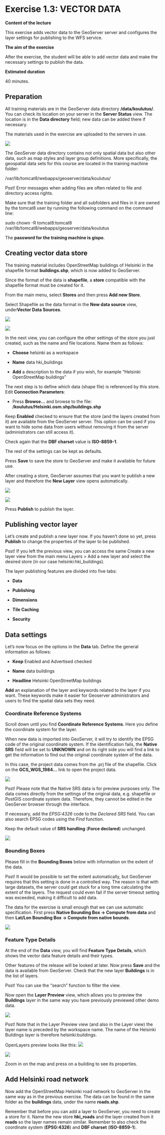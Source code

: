 # Exercise 1.3: VECTOR DATA

**Content of the lecture**

This exercise adds vector data to the GeoServer server and configures the layer settings for publishing to the WFS service.

**The aim of the exercise**

After the exercise, the student will be able to add vector data and make the necessary settings to publish the data.

**Estimated duration**

40 minutes.

## **Preparation**

All training materials are in the GeoServer data directory **/data/koulutus/**. You can check its location on your server in the **Server Status** view. The location is in the **Data directory** field; new data can be added there if necessary. 

The materials used in the exercise are uploaded to the servers in use.

![](img/harjoitus_3/image1.png)

The GeoServer data directory contains not only spatial data but also other data, such as map styles and layer group definitions. More specifically, the geospatial data sets for this course are located in the training machine folder: 

::: note-box
/var/lib/tomcat8/webapps/geoserver/data/koulutus/
:::

::: hint-box
Psst! Error messages when adding files are often related to file and directory access rights.
:::

Make sure that the training folder and all subfolders and files in it are owned by the tomcat8 user by running the following command on the command line:

::: commandline-box
sudo chown -R tomcat8:tomcat8 /var/lib/tomcat8/webapps/geoserver/data/koulutus
:::

The **password for the training machine is gispo**.

## **Creating vector data store**

The training material includes OpenStreetMap buildings of Helsinki in the shapefile format **buildings.shp**, which is now added to GeoServer.

Since the format of the data is **shapefile**, a **store** compatible with the shapefile format must be created for it.

From the main menu, select **Stores** and then press **Add new Store**.

Select Shapefile as the data format in the **New data source** view, under**Vector Data Sources**.

![](img/harjoitus_3/image2.png)

![](img/harjoitus_3/image3.2.png)

In the next view, you can configure the other settings of the store you just created, such as the name and file locations. Name them as follows:

-   **Choose** helsinki as a workspace

-   **Name** data hki_buildings

-   **Add** a description to the data if you wish, for example "Helsinki OpenStreetMap buildings"

The next step is to define which data (shape file) is referenced by this store. Edit **Connection Parameters**:

-   Press **Browse...** and browse to the file: **/koulutus/Helsinki.osm.shp/buildings.shp**

Keep **Enabled** checked to ensure that the store (and the layers created from it) are available from the GeoServer server. This option can be used if you want to hide some data from users without removing it from the server (administrators can still access it).

Check again that the **DBF charset** value is **ISO-8859-1**.

The rest of the settings can be kept as defaults.

Press **Save** to save the store to GeoServer and make it available for future use.

After creating a store, GeoServer assumes that you want to publish a new layer and therefore the **New Layer** view opens automatically.

![](img/harjoitus_3/image4.2.png)

![](img/harjoitus_3/image5.png)

Press **Publish** to publish the layer.

## **Publishing vector layer**

Let's create and publish a new layer now. If you haven't done so yet, press **Publish** to change the properties of the layer to be published.

::: hint-box
Psst! If you left the previous view, you can access the same Create a new layer view from the main menu Layers \> Add a new layer and select the desired store (in our case helsinki:hki_buildings).
:::

The layer publishing features are divided into five tabs:

-   **Data**

-   **Publishing**

-   **Dimensions**

-   **Tile Caching**

-   **Security**

## **Data settings**

Let's now focus on the options in the **Data** tab. Define the general information as follows:

-   **Keep** Enabled and Advertised checked

-   **Name** data buildings

-   **Headline** Helsinki OpenStreetMap buildings

**Add** an explanation of the layer and keywords related to the layer if you want. These keywords make it easier for Geoserver administrators and users to find the spatial data sets they need.

### **Coordinate Reference Systems**

Scroll down until you find **Coordinate Reference Systems**. Here you define the coordinate system for the layer.

When new data is imported into GeoServer, it will try to identify the EPSG code of the original coordinate system. If the identification fails, the **Native SRS** field will be set to **UNKNOWN** and on its right side you will find a link to get the information to find out the original coordinate system of the data.

In this case, the project data comes from the .prj file of the shapefile. Click on the **GCS_WGS_1984...** link to open the project data.

![](img/harjoitus_3/image6.png)

::: hint-box
Psst! Please note that the Native SRS data is for preview purposes only. The data comes directly from the settings of the original data, e.g. shapefile or PostGIS coordinate system data. Therefore, they cannot be edited in the GeoServer browser through the interface.
:::

If necessary, add the *EPSG:4326* code to the *Declared SRS* field. You can also search EPSG codes using the *Find* function.

Keep the default value of **SRS handling** (**Force declared**) unchanged.

![](img/harjoitus_3/image7.png)

### **Bounding Boxes**

Please fill in the **Bounding Boxes** below with information on the extent of the data.

::: hint-box
Psst! It would be possible to set the extent automatically, but GeoServer requires that this setting is done in a controlled way. The reason is that with large datasets, the server could get stuck for a long time calculating the extent of the layers. The request could even fail if the server timeout setting was exceeded, making it difficult to add data.
:::

The data for the exercise is small enough that we can use automatic specification. First press **Native Bounding Box → Compute from data** and then **Lat/Lon Bounding Box → Compute from native bounds**.

![](img/harjoitus_3/image8.png)

### **Feature Type Details**

At the end of the **Data** view, you will find **Feature Type Details**, which shows the vector data feature details and their types.

Other features of the release will be looked at later. Now press **Save** and the data is available from GeoServer. Check that the new layer **Buildings** is in the list of layers.

::: hint-box
Psst! You can use the "search" function to filter the view.
:::

Now open the **Layer Preview** view, which allows you to preview the **Buildings** layer in the same way you have previously previewed other demo data.

![](img/harjoitus_3/image9.jpg)

::: hint-box
Psst! Note that in the Layer Preview view (and also in the Layer view) the layer name is preceded by the workspace name. The name of the Helsinki Buildings layer is therefore helsinki:buildings.
:::

OpenLayers preview looks like this: ![](img/harjoitus_3/image10.2.png)

![](img/harjoitus_3/image11.png)

Zoom in on the map and press on a building to see its properties.

## **Add Helsinki road network**

Now add the OpenStreetMap Helsinki road network to GeoServer in the same way as in the previous exercise. The data can be found in the same folder as the **buildings** data, under the name **roads.shp**.

Remember that before you can add a layer to GeoServer, you need to create a store for it. Name the new store **hki_roads** and the layer created from it **roads** so the layer names remain similar. Remember to also check the coordinate system (**EPSG:4326**) and **DBF charset** (**ISO-8859-1**).
